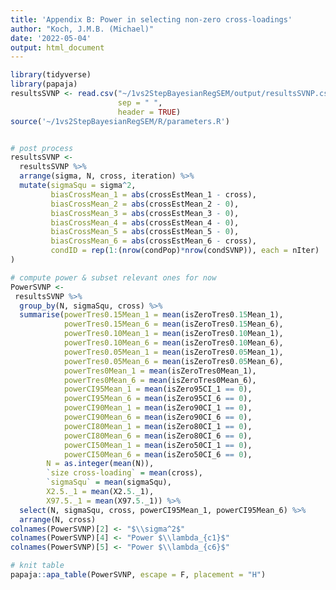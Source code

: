 ```yaml
---
title: 'Appendix B: Power in selecting non-zero cross-loadings'
author: "Koch, J.M.B. (Michael)"
date: '2022-05-04'
output: html_document
---
```



```r
library(tidyverse)
library(papaja)
resultsSVNP <- read.csv("~/1vs2StepBayesianRegSEM/output/resultsSVNP.csv", 
                        sep = " ", 
                        header = TRUE)
source('~/1vs2StepBayesianRegSEM/R/parameters.R')


# post process
resultsSVNP <- 
  resultsSVNP %>% 
  arrange(sigma, N, cross, iteration) %>% 
  mutate(sigmaSqu = sigma^2,
         biasCrossMean_1 = abs(crossEstMean_1 - cross),
         biasCrossMean_2 = abs(crossEstMean_2 - 0),
         biasCrossMean_3 = abs(crossEstMean_3 - 0),
         biasCrossMean_4 = abs(crossEstMean_4 - 0),
         biasCrossMean_5 = abs(crossEstMean_5 - 0),
         biasCrossMean_6 = abs(crossEstMean_6 - cross),
         condID = rep(1:(nrow(condPop)*nrow(condSVNP)), each = nIter) 
) 

# compute power & subset relevant ones for now
PowerSVNP <- 
 resultsSVNP %>% 
  group_by(N, sigmaSqu, cross) %>% 
  summarise(powerTres0.15Mean_1 = mean(isZeroTres0.15Mean_1), 
            powerTres0.15Mean_6 = mean(isZeroTres0.15Mean_6), 
            powerTres0.10Mean_1 = mean(isZeroTres0.10Mean_1), 
            powerTres0.10Mean_6 = mean(isZeroTres0.10Mean_6), 
            powerTres0.05Mean_1 = mean(isZeroTres0.05Mean_1), 
            powerTres0.05Mean_6 = mean(isZeroTres0.05Mean_6),
            powerTres0Mean_1 = mean(isZeroTres0Mean_1), 
            powerTres0Mean_6 = mean(isZeroTres0Mean_6),
            powerCI95Mean_1 = mean(isZero95CI_1 == 0),
            powerCI95Mean_6 = mean(isZero95CI_6 == 0),
            powerCI90Mean_1 = mean(isZero90CI_1 == 0),
            powerCI90Mean_6 = mean(isZero90CI_6 == 0),
            powerCI80Mean_1 = mean(isZero80CI_1 == 0),
            powerCI80Mean_6 = mean(isZero80CI_6 == 0),
            powerCI50Mean_1 = mean(isZero50CI_1 == 0),
            powerCI50Mean_6 = mean(isZero50CI_6 == 0),
        N = as.integer(mean(N)),
        `size cross-loading` = mean(cross),
        `sigmaSqu` = mean(sigmaSqu), 
        X2.5._1 = mean(X2.5._1),
        X97.5._1 = mean(X97.5._1)) %>% 
  select(N, sigmaSqu, cross, powerCI95Mean_1, powerCI95Mean_6) %>% 
  arrange(N, cross)
colnames(PowerSVNP)[2] <- "$\\sigma^2$"
colnames(PowerSVNP)[4] <- "Power $\\lambda_{c1}$"
colnames(PowerSVNP)[5] <- "Power $\\lambda_{c6}$"

```

```r
# knit table
papaja::apa_table(PowerSVNP, escape = F, placement = "H")
```

